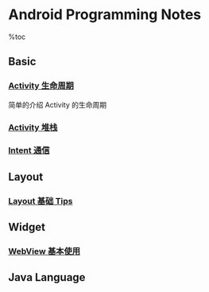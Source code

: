 = Android Programming Notes =

%toc

== Basic ==

=== [[ActivityLifeCycle|Activity 生命周期]] ===

简单的介绍 Activity 的生命周期

=== [[ActivityStack|Activity 堆栈]] ===


=== [[IntentBasic|Intent 通信]] ===


== Layout ==

=== [[LayoutBasicTips|Layout 基础 Tips]] ===



== Widget ==

=== [[WebViewBasic|WebView 基本使用]] ===



== Java Language ==


